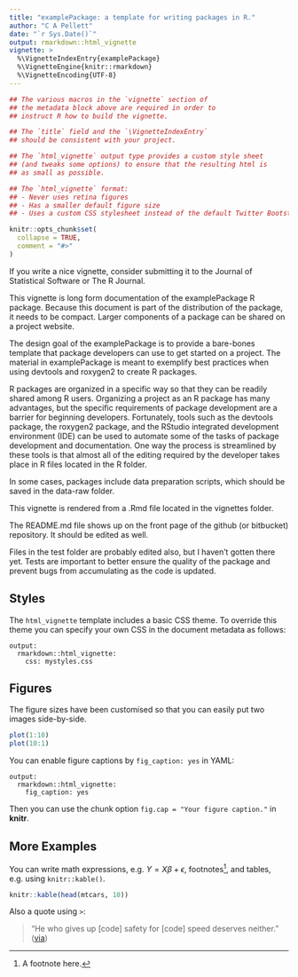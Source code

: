 ```yaml
---
title: "examplePackage: a template for writing packages in R."
author: "C A Pellett"
date: "`r Sys.Date()`"
output: rmarkdown::html_vignette
vignette: >
  %\VignetteIndexEntry{examplePackage}
  %\VignetteEngine{knitr::rmarkdown}
  %\VignetteEncoding{UTF-8}
---
```


```r
## The various macros in the `vignette` section of 
## the metadata block above are required in order to 
## instruct R how to build the vignette. 

## The `title` field and the `\VignetteIndexEntry` 
## should be consistent with your project.

## The `html_vignette` output type provides a custom style sheet 
## (and tweaks some options) to ensure that the resulting html is 
## as small as possible. 

## The `html_vignette` format:
## - Never uses retina figures
## - Has a smaller default figure size
## - Uses a custom CSS stylesheet instead of the default Twitter Bootstrap style

knitr::opts_chunk$set(
  collapse = TRUE,
  comment = "#>"
)
```

If you write a nice vignette, consider submitting it to the Journal of 
Statistical Software or The R Journal. 

This vignette is long form documentation of the examplePackage R package. 
Because this document is part of the distribution of the package, it needs to 
be compact. Larger components of a package can be shared on a project website.

The design goal of the examplePackage is to provide a bare-bones template 
that package developers can use to get started on a project. The material in 
examplePackage is meant to exemplify best practices when using devtools and
roxygen2 to create R packages. 

R packages are organized in a specific way so that they can be readily shared 
among R users. Organizing a project as an R package has many advantages, but 
the specific requirements of package development are a barrier for beginning
developers. Fortunately, tools such as the devtools package, the roxygen2 
package, and the RStudio integrated development environment (IDE) can be used to
automate some of the tasks of package development and documentation. One way the
process is streamlined by these tools is that almost all of the editing required
by the developer takes place in R files located in the R folder. 

In some cases, packages include data preparation scripts, which should be saved 
in the data-raw folder. 

This vignette is rendered from a .Rmd file located in the vignettes folder.

The README.md file shows up on the front page of the github (or bitbucket) 
repository. It should be edited as well.

Files in the test folder are probably edited also, but I haven't gotten there 
yet. Tests are important to better ensure the quality of the package and prevent
bugs from accumulating as the code is updated.


## Styles

The `html_vignette` template includes a basic CSS theme. To override this theme 
you can specify your own CSS in the document metadata as follows:

    output: 
      rmarkdown::html_vignette:
        css: mystyles.css

## Figures

The figure sizes have been customised so that you can easily put two images 
side-by-side. 

```r
plot(1:10)
plot(10:1)
```

You can enable figure captions by `fig_caption: yes` in YAML:

    output:
      rmarkdown::html_vignette:
        fig_caption: yes

Then you can use the chunk option `fig.cap = "Your figure caption."` 
in **knitr**.

## More Examples

You can write math expressions, e.g. $Y = X\beta + \epsilon$, 
footnotes^[A footnote here.], and tables, e.g. using `knitr::kable()`.

```r
knitr::kable(head(mtcars, 10))
```

Also a quote using `>`:

> "He who gives up [code] safety for [code] speed deserves neither."
([via](https://twitter.com/hadleywickham/status/504368538874703872))
